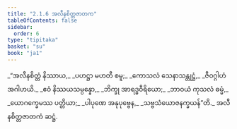 ```yaml
---
title: "2.1.6 အလီနစိတ္တဇာတက"
tableOfContents: false
sidebar:
  order: 6
type: "tipitaka"
basket: "su"
book: "ja1"
---
```



<DynamicBreadcrumb />

<Division number="11" book="ja1" e="ch" v="22" p="37">

<Paragraph number="355" type="verses" book="ja1">
_“အလီနစိတ္တံ နိဿာယ,_  
_ပဟဋ္ဌာ မဟတီ စမူ;_  
_ကောသလံ သေနာသန္တုဋ္ဌံ,_  
_ဇီဝဂ္ဂါဟံ အဂါဟယိ._  

</Paragraph>

</Division>
<Division number="12" book="ja1" e="ch" v="22" p="37">

<Paragraph number="356" type="verses" book="ja1">
_ဧဝံ နိဿယသမ္ပန္နော,_  
_ဘိက္ခု အာရဒ္ဓဝီရိယော;_  
_ဘာဝယံ ကုသလံ ဓမ္မံ,_  
_ယောဂက္ခေမဿ ပတ္တိယာ;_  
_ပါပုဏေ အနုပုဗ္ဗေန,_  
_သဗ္ဗသံယောဇနက္ခယန်”တိ._  


</Paragraph>
</Division>

<Paragraph number="357" type="center" book="ja1">
အလီနစိတ္တဇာတကံ ဆဋ္ဌံ.
</Paragraph>